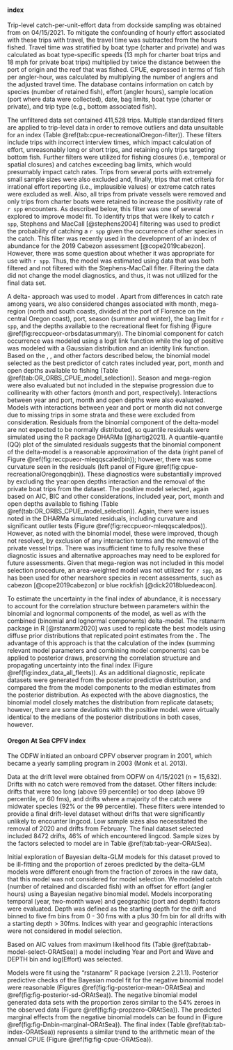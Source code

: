#### \Glsentrylong{orbs} index

Trip-level catch-per-unit-effort data from \gls{orbs} dockside sampling was
obtained from \gls{odfw} on 04/15/2021. To mitigate the confounding of hourly
effort associated with these trips with travel, the travel time was
subtracted from the hours fished. Travel time was stratified by boat type
(charter and private) and was calculated as boat type-specific speeds (13 mph
for charter boat trips and 18 mph for private boat trips) multiplied by twice
the distance between the port of origin and the reef that was fished. CPUE,
expressed in terms of fish per angler-hour, was calculated by multiplying the
number of anglers and the adjusted travel time. The database contains
information on catch by species (number of retained fish), effort
(angler hours), sample location (port where data were collected), date, bag
limits, boat type (charter or private), and trip type (e.g., bottom
associated fish).

The unfiltered data set contained 411,528 trips. Multiple standardized filters
are applied to \gls{orbs} trip-level data in order to remove outliers and
data unsuitable for an index (Table \@ref(tab:cpue-recreationalOregon-filter)).
These filters include trips with incorrect interview times, which impact
calculation of effort, unreasonably long or short trips, and retaining only
trips targeting bottom fish. Further filters were utilized for fishing closures
(i.e., temporal or spatial closures) and catches exceeding bag limits, which
would presumably impact catch rates. Trips from several ports with extremely
small sample sizes were also excluded and, finally, trips that met criteria
for irrational effort reporting (i.e., implausible values) or extreme catch
rates were excluded as well. Also, all trips from private vessels were removed
and only trips from charter boats were retained to increase the positivity
rate of `r spp` encounters.
As described below, this filter was one of several explored to
improve model fit. To identify trips that were likely to catch `r spp`,
Stephens and MacCall [@stephens2004] filtering was used to
predict the probability of catching a
`r spp` given the occurrence of other species in the catch.
This filter was recently used in the development of an
\gls{orbs} \gls{cpue} index of abundance for
the 2019 Cabezon assessment [@cope2019cabezon]. However, there was some
question about whether it was appropriate for use with `r spp`.
Thus, the model was estimated using data that was both filtered and
not filtered with the Stephens-MacCall filter.
Filtering the data did not change the model diagnostics, and thus, it
was not utilized for the final data set.

A delta-\gls{glm} approach was used to model \gls{cpue}. Apart
from differences in catch rate among years, we also considered changes
associated with month, mega-region (north and south coasts, divided at the
port of Florence on the central Oregon coast), port, season (summer and
winter), the bag limit for `r spp`, and the depths available to the
recreational fleet for fishing (Figure \@ref(fig:reccpueor-orbsdatasummary)). The binomial
component for catch occurrence was modeled using a logit link function while
the log of positive \gls{cpue} was modeled with a Gaussian distribution and an
identity link function. Based on the \gls{aic}, \gls{bic}, and other factors described
below, the binomial model selected as the best predictor of \gls{orbs} catch
rates included year, port, month and open depths available to fishing
<!-- to do - make the table of model selection for ORBS -->
(Table \@ref(tab:OR_ORBS_CPUE_model_selection)). Season and mega-region were also
evaluated but not included in the stepwise progression due to collinearity
with other factors (month and port, respectively). Interactions between year
and port, month and open depths were also evaluated.  Models with
interactions between year and port or month did not converge due to missing
trips in some strata and these were excluded from consideration.  Residuals
from the binomial component of the delta-model are not expected to be
normally distributed, so quantile residuals were simulated using the R
package DHARMa [@hartig2021]. A quantile-quantile (QQ) plot of the simulated
residuals suggests that the binomial component of the delta-model is a
reasonable approximation of the data (right panel of Figure \@ref(fig:reccpueor-mleqqscaledbin));
however, there was some curvature seen in the residuals
(left panel of Figure \@ref(fig:cpue-recreationalOregonqqbin)).
These diagnostics were
substantially improved by excluding the year:open depths interaction and the
removal of the private boat trips from the dataset. The positive model
selected, again based on AIC, BIC and other considerations, included year,
port, month and open depths available to fishing
(Table \@ref(tab:OR_ORBS_CPUE_model_selection)).
Again, there were issues noted in
the DHARMa simulated residuals, including curvature and significant outlier
tests (Figure \@ref(fig:reccpueor-mleqqscaledpos)).
However, as noted with the binomial
model, these were improved, though not resolved, by exclusion of
any interaction terms and the removal of the private vessel trips. There was
insufficient time to fully resolve these diagnostic issues and alternative
approaches may need to be explored for future assessments. Given that
mega-region was not included in this model selection procedure, an
area-weighted model was not utilized for `r spp`, as has been used for other
nearshore species in recent assessments, such as cabezon [@cope2019cabezon]
or blue rockfish [@dick2018bluedeacon].

To estimate the uncertainty in the final index of abundance, it is necessary
to account for the correlation structure between parameters within the
binomial and lognormal components of the model, as well as with the combined
(binomial and lognormal components) delta-model.
The rstanarm package in R [@rstanarm2020]
was used to replicate the best models using diffuse prior distributions that
replicated point estimates from the \gls{mle}. The advantage of
this approach is that the calculation of the index (summing relevant model
parameters and combining model components) can be applied to posterior draws,
preserving the correlation structure and propagating uncertainty into the
final index (Figure \@ref(fig:index_data_all_fleets)). As an
additional diagnostic, replicate datasets were generated from the posterior
predictive distribution, and compared the \glspl{mle}
from the model components to the median estimates from the posterior
distribution. As expected with the above diagnostics, the binomial model
closely matches the distribution from replicate datasets; however, there are
some deviations with the positive model. \Gls{mle} were virtually identical to the
medians of the posterior distributions in both cases, however.

#### Oregon At Sea CPFV index

The ODFW initiated an onboard CPFV observer program in 2001, which
became a yearly sampling program in 2003 (Monk et al. 2013).

Data at the drift level were obtained from ODFW on 4/15/2021 (n =
15,632). Drifts with no catch were
removed from the dataset. Other filters include: drifts that were too
long (above 99 percentile) or too deep (above 99 percentile, or 60 fms),
and drifts where a majority of the catch were midwater species (92% or
the 99 percentile). These filters were intended to provide a final
drift-level dataset without drifts that were significantly unlikely to
encounter lingcod. Low sample sizes also necessitated the removal of
2020 and drifts from February. The final dataset selected included
8472 drifts,
46\% of
which encountered lingcod. Sample sizes by the factors selected to model
are in Table \@ref(tab:tab-year-ORAtSea).

Initial exploration of Bayesian delta-GLM models for this dataset proved
to be ill-fitting and the proportion of zeroes predicted by the
delta-GLM models were different enough from the fraction of zeroes in
the raw data, that this model was not considered for model selection. We
modeled catch (number of retained and discarded fish) with an offset for
effort (angler hours) using a Bayesian negative binomial model. Models
incorporating temporal (year, two-month wave) and geographic (port and
depth) factors were evaluated. Depth was defined as the starting depth
for the drift and binned to five fm bins from 0 - 30 fms with a plus 30
fm bin for all drifts with a starting depth \> 30fms. Indices with year
and geographic interactions were not considered in model selection.

Based on AIC values from maximum likelihood fits (Table
\@ref(tab:tab-model-select-ORAtSea)) a model including
Year and Port and Wave and DEPTH bin and log(Effort) was selected.

Models were fit using the "rstanarm" R package (version 2.21.1).
Posterior predictive checks of the Bayesian model fit for the negative
binomial model were reasonable (Figures
\@ref(fig:fig-posterior-mean-ORAtSea) and
\@ref(fig:fig-posterior-sd-ORAtSea)). The negative binomial model
generated data sets with the proportion zeros similar to the
54\%
zeroes in the observed data (Figure \@ref(fig:fig-propzero-ORAtSea)).
The predicted marginal effects from the negative binomial models can be
found in (Figure \@ref(fig:fig-Dnbin-marginal-ORAtSea)). The final index
(Table \@ref(tab:tab-index-ORAtSea)) represents a similar trend to the
arithmetic mean of the annual CPUE (Figure \@ref(fig:fig-cpue-ORAtSea)).

